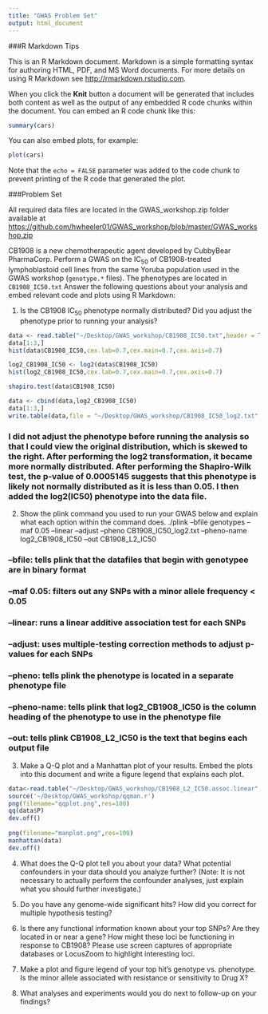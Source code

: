 ```yaml
---
title: "GWAS Problem Set"
output: html_document
---
```

###R Markdown Tips

This is an R Markdown document. Markdown is a simple formatting syntax for authoring HTML, PDF, and MS Word documents. For more details on using R Markdown see <http://rmarkdown.rstudio.com>.

When you click the **Knit** button a document will be generated that includes both content as well as the output of any embedded R code chunks within the document. You can embed an R code chunk like this:

```r
summary(cars)
```

You can also embed plots, for example:

```r
plot(cars)
```

Note that the `echo = FALSE` parameter was added to the code chunk to prevent printing of the R code that generated the plot.

###Problem Set

All required data files are located in the GWAS_workshop.zip folder available at <https://github.com/hwheeler01/GWAS_workshop/blob/master/GWAS_workshop.zip>

CB1908 is a new chemotherapeutic agent developed by CubbyBear PharmaCorp.  Perform a GWAS on the IC<sub>50</sub> of CB1908-treated lymphoblastoid cell lines from the same Yoruba population used in the GWAS workshop (`genotype.*` files).  The phenotypes are located in `CB1908_IC50.txt` Answer the following questions about your analysis and embed relevant code and plots using R Markdown:


1.  Is the CB1908 IC<sub>50</sub> phenotype normally distributed?  Did you adjust the phenotype prior to running your analysis?

```r
data <- read.table("~/Desktop/GWAS_workshop/CB1908_IC50.txt",header = T)
data[1:3,]
hist(data$CB1908_IC50,cex.lab=0.7,cex.main=0.7,cex.axis=0.7)

log2_CB1908_IC50 <- log2(data$CB1908_IC50)
hist(log2_CB1908_IC50,cex.lab=0.7,cex.main=0.7,cex.axis=0.7)

shapiro.test(data$CB1908_IC50)

data <- cbind(data,log2_CB1908_IC50)
data[1:3,]
write.table(data,file = "~/Desktop/GWAS_workshop/CB1908_IC50_log2.txt",quote = F,row.names = F)
```
### I did not adjust the phenotype before running the analysis so that I could view the original distribution, which is skewed to the right. After performing the log2 transformation, it became more normally distributed. After performing the Shapiro-Wilk test, the p-value of 0.0005145 suggests that this phenotype is likely not normally distributed as it is less than 0.05. I then added the log2(IC50) phenotype into the data file.

2.	Show the plink command you used to run your GWAS below and explain what each option within the command does.
./plink --bfile genotypes --maf 0.05 --linear --adjust --pheno CB1908_IC50_log2.txt --pheno-name log2_CB1908_IC50 --out CB1908_L2_IC50

### --bfile: tells plink that the datafiles that begin with genotypee are in binary format
### --maf 0.05: filters out any SNPs with a minor allele frequency < 0.05
### --linear: runs a linear additive association test for each SNPs
### --adjust: uses multiple-testing correction methods to adjust p-values for each SNPs
### --pheno: tells plink the phenotype is located in a separate phenotype file
### --pheno-name: tells plink that log2_CB1908_IC50 is the column heading of the phenotype to use in the phenotype file
### --out: tells plink CB1908_L2_IC50 is the text that begins each output file


3.	Make a Q-Q plot and a Manhattan plot of your results.  Embed the plots into this document and write a figure legend that explains each plot.
```r
data<-read.table("~/Desktop/GWAS_workshop/CB1908_L2_IC50.assoc.linear",header=T)
source('~/Desktop/GWAS_workshop/qqman.r')
png(filename="qqplot.png",res=100)
qq(data$P)
dev.off()
  
png(filename="manplot.png",res=100)
manhattan(data)
dev.off()
```



4.	What does the Q-Q plot tell you about your data?  What potential confounders in your data should you analyze further? (Note: It is not necessary to actually perform the confounder analyses, just explain what you should further investigate.)

5.	Do you have any genome-wide significant hits?  How did you correct for multiple hypothesis testing?  

6.	Is there any functional information known about your top SNPs?  Are they located in or near a gene?  How might these loci be functioning in response to CB1908?  Please use screen captures of appropriate databases or LocusZoom to highlight interesting loci.

7.	Make a plot and figure legend of your top hit’s genotype vs. phenotype.  Is the minor allele associated with resistance or sensitivity to Drug X?

8.	What analyses and experiments would you do next to follow-up on your findings?


